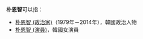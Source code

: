 '''朴恩智'''可以指：

*[[朴恩智_(政治家)|朴恩智 (政治家)]]（1979年－2014年），韓國政治人物
*[[朴恩智_(演員)|朴恩智 (演員)]]，韓國女演員

{{消歧義|E恩|Cat=三字朴姓人名消歧义}}
